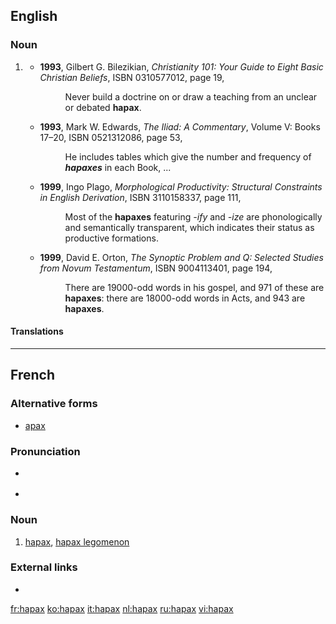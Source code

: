 ==English==

===Noun===
{{en-noun|es}}

# {{context|informal|lang=en}} {{abbreviation of|hapax legomenon|lang=en}}
#* '''1993''', Gilbert G. Bilezikian, ''Christianity 101: Your Guide to Eight Basic Christian Beliefs'', ISBN 0310577012, page 19,
#*: Never build a doctrine on or draw a teaching from an unclear or debated '''hapax'''.
#* '''1993''', Mark W. Edwards, ''The Iliad: A Commentary'', Volume V: Books 17–20, ISBN 0521312086, page 53,
#*: He includes tables which give the number and frequency of '''''hapaxes''''' in each Book, ...
#* '''1999''', Ingo Plago, ''Morphological Productivity: Structural Constraints in English Derivation'', ISBN 3110158337, page 111,
#*: Most of the '''hapaxes''' featuring ''-ify'' and ''-ize'' are phonologically and semantically transparent, which indicates their status as productive formations.
#* '''1999''', David E. Orton, ''The Synoptic Problem and Q: Selected Studies from Novum Testamentum'', ISBN 9004113401, page 194,
#*: There are 19000-odd words in his gospel, and 971 of these are '''hapaxes''': there are 18000-odd words in Acts, and 943 are '''hapaxes'''.

====Translations====
{{trans-see|hapax legomenon}}

----

==French==

===Alternative forms===
* [[apax]] {{qualifier|rare}}

===Pronunciation===
* {{fr-muteh}} {{IPA|/a.paks/|lang=fr}}
* {{rhymes|aks|lang=fr}}

===Noun===
{{fr-noun|m|hapax}}

# {{context|linguistics|lang=fr}} [[#English|hapax]], [[hapax legomenon]]

===External links===
* {{R:TLFi}}

[[fr:hapax]]
[[ko:hapax]]
[[it:hapax]]
[[nl:hapax]]
[[ru:hapax]]
[[vi:hapax]]